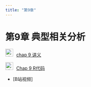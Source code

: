 ```yaml
---
title: "第9章"
---
```


# 第9章 典型相关分析

<img src="img/teacher.png" alt="讲义" style="width: 24px; height: 24px;margin-right: 10px">[chap 9 讲义](https://lizongzhang.github.io/mvs/chap9.html)

<img src="img/link.png" alt="讲义" style="width: 24px; height: 24px;margin-right: 10px">[Chap 9 R代码](https://lizongzhang.github.io/mvs/9CCA.html)
        
  -   [B站视频]<To be update>

  
